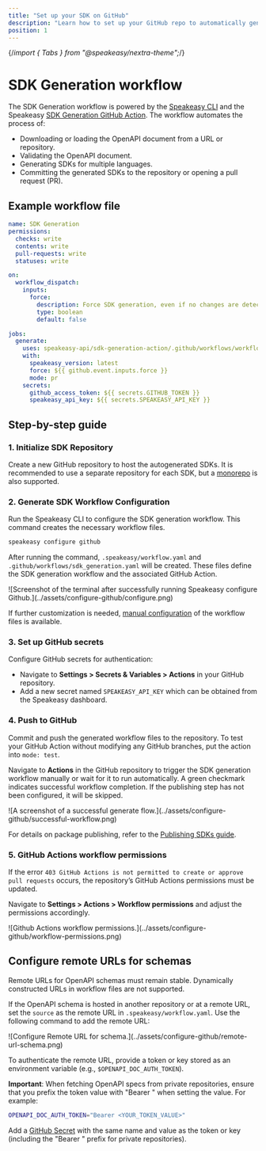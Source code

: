 ```yaml
---
title: "Set up your SDK on GitHub"
description: "Learn how to set up your GitHub repo to automatically generate and publish SDKs using the Speakeasy GitHub workflow."
position: 1
---
```


{/*import { Tabs } from "@speakeasy/nextra-theme";*/}
 

# SDK Generation workflow

The SDK Generation workflow is powered by the [Speakeasy CLI](https://github.com/speakeasy-api/speakeasy) and the Speakeasy [SDK Generation GitHub Action](https://github.com/speakeasy-api/sdk-generation-action). The workflow automates the process of:

- Downloading or loading the OpenAPI document from a URL or repository.
- Validating the OpenAPI document.
- Generating SDKs for multiple languages.
- Committing the generated SDKs to the repository or opening a pull request (PR).

## Example workflow file

```yml
name: SDK Generation
permissions:
  checks: write
  contents: write
  pull-requests: write
  statuses: write

on:
  workflow_dispatch:
    inputs:
      force:
        description: Force SDK generation, even if no changes are detected.
        type: boolean
        default: false

jobs:
  generate:
    uses: speakeasy-api/sdk-generation-action/.github/workflows/workflow-executor.yaml@v15
    with:
      speakeasy_version: latest
      force: ${{ github.event.inputs.force }}
      mode: pr
    secrets:
      github_access_token: ${{ secrets.GITHUB_TOKEN }}
      speakeasy_api_key: ${{ secrets.SPEAKEASY_API_KEY }}
```

## Step-by-step guide

### 1. Initialize SDK Repository

Create a new GitHub repository to host the autogenerated SDKs. It is recommended to use a separate repository for each SDK, but a [monorepo](/guides/sdks/creating-a-monorepo) is also supported.

### 2. Generate SDK Workflow Configuration

Run the Speakeasy CLI to configure the SDK generation workflow. This command creates the necessary workflow files.

```bash
speakeasy configure github
```

After running the command, `.speakeasy/workflow.yaml` and `.github/workflows/sdk_generation.yaml` will be created. These files define the SDK generation workflow and the associated GitHub Action.

<div className="Screenshot" variant="cli">
  ![Screenshot of the terminal after successfully running Speakeasy configure
  Github.](../assets/configure-github/configure.png)
</div>

If further customization is needed, [manual configuration](/docs/workflow-reference/generation-reference) of the workflow files is available.

### 3. Set up GitHub secrets

Configure GitHub secrets for authentication:

- Navigate to **Settings > Secrets & Variables > Actions** in your GitHub repository.
- Add a new secret named `SPEAKEASY_API_KEY` which can be obtained from the Speakeasy dashboard.

### 4. Push to GitHub

Commit and push the generated workflow files to the repository. To test your GitHub Action without modifying any GitHub branches, put the action into `mode: test`.

Navigate to **Actions** in the GitHub repository to trigger the SDK generation workflow manually or wait for it to run automatically. A green checkmark indicates successful workflow completion. If the publishing step has not been configured, it will be skipped.

<div className="Screenshot"
  data-darkened
  data-url="https://github.com/speakeasy-sdks/example/actions/runs/9900330987"
>
  ![A screenshot of a successful generate
  flow.](../assets/configure-github/successful-workflow.png)
</div>

For details on package publishing, refer to the [Publishing SDKs guide](/docs/publish-sdk).

### 5. GitHub Actions workflow permissions

If the error `403 GitHub Actions is not permitted to create or approve pull requests` occurs, the repository’s GitHub Actions permissions must be updated.

Navigate to **Settings > Actions > Workflow permissions** and adjust the permissions accordingly.

<div className="Screenshot"
  data-darkened
  data-url="https://github.com/speakeasy-sdks/example/settings/actions"
>
  ![Github Actions workflow
  permissions.](../assets/configure-github/workflow-permissions.png)
</div>

## Configure remote URLs for schemas

<div className="Callout" data-title="Warning" data-variant="warning">
  Remote URLs for OpenAPI schemas must remain stable. Dynamically constructed
  URLs in workflow files are not supported.
</div>

If the OpenAPI schema is hosted in another repository or at a remote URL, set the `source` as the remote URL in `.speakeasy/workflow.yaml`. Use the following command to add the remote URL:

<div className="Screenshot" variant="cli">
  ![Configure Remote URL for
  schema.](../assets/configure-github/remote-url-schema.png)
</div>

To authenticate the remote URL, provide a token or key stored as an environment variable (e.g., `$OPENAPI_DOC_AUTH_TOKEN`).

**Important**: When fetching OpenAPI specs from private repositories, ensure that you prefix the token value with "Bearer " when setting the value. For example:

```bash
OPENAPI_DOC_AUTH_TOKEN="Bearer <YOUR_TOKEN_VALUE>"
```

Add a [GitHub Secret](https://docs.github.com/en/actions/security-guides/using-secrets-in-github-actions) with the same name and value as the token or key (including the "Bearer " prefix for private repositories).
